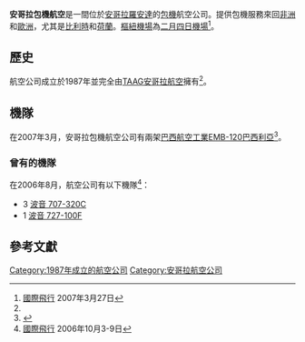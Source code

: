 {{Airline infobox |
airline=安哥拉包機航空 <br> Angola Air Charter|
logo=Boeing 707-324C, Angola Air Charter AN0192382.jpg|
logo_size=250px|
IATA=-|
ICAO=AGO|
callsign=ANGOLA CHARTER|
founded=1987年|
hubs={{安哥拉}} [[二月四日国际机场|二月四日国际机场]]|
focus_cities= |
fleet_size=2|
destinations=-|
parent = {{安哥拉}} [[TAAG安哥拉航空|TAAG安哥拉航空]]|
frequent_flyer= |
lounge= |
alliance= |
headquarters= {{安哥拉}} [[羅安達|羅安達]]|
key_people=|
website= |
}}
'''安哥拉包機航空'''是一間位於[[安哥拉|安哥拉]][[羅安達|羅安達]]的[[包機|包機]]航空公司。提供包機服務來回[[非洲|非洲]]和[[歐洲|歐洲]]，尤其是[[比利時|比利時]]和[[荷蘭|荷蘭]]。[[樞紐機場|樞紐機場]]為[[二月四日機場|二月四日機場]]<ref name="FI">[[國際飛行|國際飛行]] 2007年3月27日</ref>。

==歷史==
航空公司成立於1987年並完全由[[TAAG安哥拉航空|TAAG安哥拉航空]]擁有<ref name="FI"/>。
==機隊==
在2007年3月，安哥拉包機航空公司有兩架[[巴西航空工業|巴西航空工業]][[EMB-120|EMB-120巴西利亞]]<ref>{{Cite web |url=http://www.airfleets.net/flottecie/Angola%20Air%20Charter.htm |title=Airfleets.net |access-date=2009-05-03 |archive-date=2017-08-08 |archive-url=https://web.archive.org/web/20170808022118/http://www.airfleets.net/flottecie/Angola%20Air%20Charter.htm |dead-url=no }}</ref>。

===曾有的機隊===
在2006年8月，航空公司有以下機隊<ref>[[國際飛行|國際飛行]] 2006年10月3-9日</ref>：

*3 [[波音707|波音 707-320C]]
*1 [[波音727|波音 727-100F]]

==參考文獻==
<references/>

[[Category:1987年成立的航空公司|Category:1987年成立的航空公司]]
[[Category:安哥拉航空公司|Category:安哥拉航空公司]]